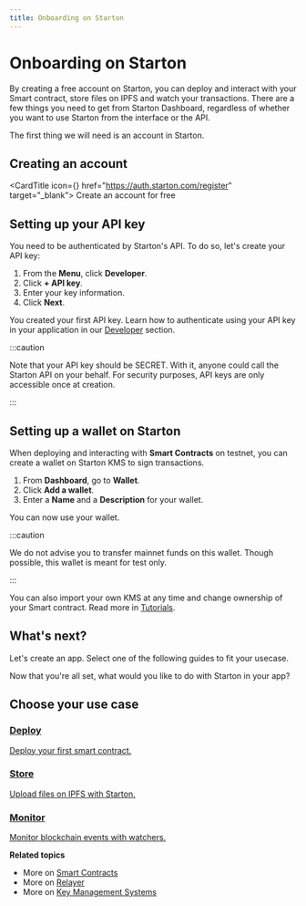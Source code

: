 ```yaml
---
title: Onboarding on Starton
---
```



# Onboarding on Starton

By creating a free account on Starton, you can deploy and interact with your Smart contract, store files on IPFS and watch your transactions.
There are a few things you need to get from Starton Dashboard, regardless of whether you want to use Starton from the interface or the API.

The first thing we will need is an account in Starton.

## Creating an account

<CardTitle icon={<Starton fill='primary' />} href="https://auth.starton.com/register" target="_blank">
    Create an account for free
</CardTitle>

## Setting up your API key

You need to be authenticated by Starton's API. To do so, let's create your API key:

1. From the **Menu**, click **Developer**.
1. Click **+ API key**.
1. Enter your key information.
1. Click **Next**.

You created your first API key. Learn how to authenticate using your API key in your application in our [Developer](/Developer/API.md) section.

:::caution

Note that your API key should be SECRET. With it, anyone could call the Starton API on your behalf. For security purposes, API keys are only accessible once at creation.

:::

## Setting up a wallet on Starton

When deploying and interacting with **Smart Contracts** on testnet, you can create a wallet on Starton KMS to sign transactions.

1. From **Dashboard**, go to **Wallet**.
1. Click **Add a wallet**.
1. Enter a **Name** and a **Description** for your wallet.

You can now use your wallet.

:::caution

We do not advise you to transfer mainnet funds on this wallet. Though possible, this wallet is meant for test only.

:::


You can also import your own KMS at any time and change ownership of your Smart contract. Read more in [Tutorials](/Tutorials/how-to-change-the-smart-contracts-ownership.md).

## What's next?

Let's create an app. Select one of the following guides to fit your usecase.

Now that you're all set, what would you like to do with Starton in your app?

## Choose your use case

<div class="row-is-multiline">

<div class="col col--2" class="cards">
<a href="/docs/Tutorials/deploy-first-smart-contract"><h3>Deploy</h3>
<div class="button-card__inner">
<p color="white">Deploy your first smart contract. </p>
</div>
</a>
</div>

<div class="col col--2" class="cards">
<a href="/docs/Tutorials/storing-files-on-IPFS"><h3>Store</h3>
<div class="button-card__inner">
<p>Upload files on IPFS with Starton.</p>
</div>
</a>
</div>

<div class="col col--2" class="cards">
<a href="/docs/Tutorials/monitoring-blockchain-activity"><h3>Monitor</h3>
<div class="button-card__inner">
<p>Monitor blockchain events with watchers.</p>
</div>
</a>
</div>
</div>


**Related topics**

-   More on [Smart Contracts](/Smart-contract/understanding-smart-contracts.md)
-   More on [Relayer](/Transactions/understanding-the-relayer.md)
-   More on [Key Management Systems](/Wallet/understanding-key-management-systems.md)
